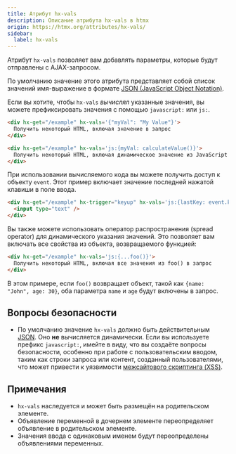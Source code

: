 ```yaml
---
title: Атрибут hx-vals
description: Описание атрибута hx-vals в htmx
origin: https://htmx.org/attributes/hx-vals/
sidebar:
  label: hx-vals
---
```


Атрибут `hx-vals` позволяет вам добавлять параметры, которые будут отправлены с AJAX-запросом.

По умолчанию значение этого атрибута представляет собой список значений имя-выражение в формате [JSON (JavaScript Object Notation)](https://www.json.org/json-en.html).

Если вы хотите, чтобы `hx-vals` *вычислял* указанные значения, вы можете префиксировать значения с помощью `javascript:` или `js:`.

```html wrap
<div hx-get="/example" hx-vals='{"myVal": "My Value"}'>
  Получить некоторый HTML, включая значение в запрос
</div>

<div hx-get="/example" hx-vals='js:{myVal: calculateValue()}'>
  Получить некоторый HTML, включая динамическое значение из JavaScript в запрос
</div>
```

При использовании вычисляемого кода вы можете получить доступ к объекту `event`. Этот пример включает значение последней нажатой клавиши в поле ввода.

```html wrap
<div hx-get="/example" hx-trigger="keyup" hx-vals='js:{lastKey: event.key}'>
  <input type="text" />
</div>
```

Вы также можете использовать оператор распространения (spread operator) для динамического указания значений. Это позволяет вам включать все свойства из объекта, возвращаемого функцией:

```html wrap
<div hx-get="/example" hx-vals='js:{...foo()}'>
  Получить некоторый HTML, включая все значения из foo() в запрос
</div>
```

В этом примере, если `foo()` возвращает объект, такой как `{name: "John", age: 30}`, оба параметра `name` и `age` будут включены в запрос.

## Вопросы безопасности

* По умолчанию значение `hx-vals` должно быть действительным [JSON](https://developer.mozilla.org/ru/docs/Glossary/JSON).
  Оно **не** вычисляется динамически. Если вы используете префикс `javascript:`, имейте в виду, что вы создаёте вопросы безопасности, особенно при работе с пользовательским вводом, таким как строки запроса или контент, созданный пользователями, что может привести к уязвимости [межсайтового скриптинга (XSS)](https://owasp.org/www-community/attacks/xss/).

## Примечания

* `hx-vals` наследуется и может быть размещён на родительском элементе.
* Объявление переменной в дочернем элементе переопределяет объявление в родительском элементе.
* Значения ввода с одинаковым именем будут переопределены объявлениями переменных.
